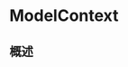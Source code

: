 # ModelContext

<ToBePolishedAfterTranslation />

<OriginalSource
  title="ModelContext"
  url="https://developer.apple.com/documentation/swiftdata/modelcontext"
  summary="一个对象，使您能够获取、插入和删除模型，并将任何更改保存到磁盘"
/>

## 概述
